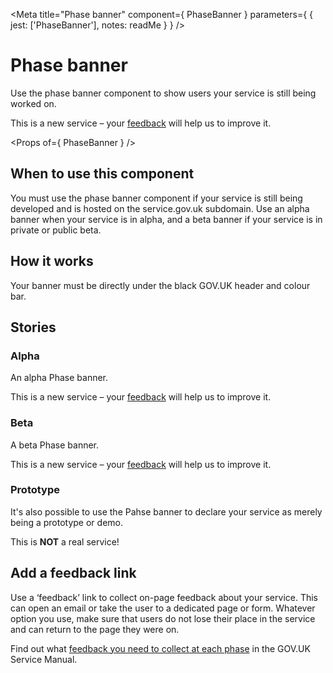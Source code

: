 
<Meta
  title="Phase banner"
  component={ PhaseBanner }
  parameters={ {
    jest: ['PhaseBanner'],
    notes: readMe
  } }
/>

# Phase banner

Use the phase banner component to show users your service is still being worked on.

<Preview withToolbar>
  <Story name="PhaseBanner">
    <PhaseBanner phase="alpha">This is a new service – your <a href="#">feedback</a> will help us to improve it.</PhaseBanner>
  </Story>
</Preview>

<Props of={ PhaseBanner } />


## When to use this component

You must use the phase banner component if your service is still being developed and is hosted on the service.gov.uk subdomain. Use an alpha banner when your service is in alpha, and a beta banner if your service is in private or public beta.


## How it works

Your banner must be directly under the black GOV.UK header and colour bar.


## Stories
### Alpha

An alpha Phase banner.

<Preview>
  <Story name="Alpha">
    <PhaseBanner phase="alpha">This is a new service – your <a href="#">feedback</a> will help us to improve it.</PhaseBanner>
  </Story>
</Preview>


### Beta

A beta Phase banner.

<Preview>
  <Story name="Beta">
    <PhaseBanner phase="beta">This is a new service – your <a href="#">feedback</a> will help us to improve it.</PhaseBanner>
  </Story>
</Preview>


### Prototype

It's also possible to use the Pahse banner to declare your service as merely being a prototype or demo.

<Preview>
  <Story name="Prototype">
    <PhaseBanner phase="prototype">This is <strong>NOT</strong> a real service!</PhaseBanner>
  </Story>
</Preview>


## Add a feedback link

Use a ‘feedback’ link to collect on-page feedback about your service. This can open an email or take the user to a dedicated page or form. Whatever option you use, make sure that users do not lose their place in the service and can return to the page they were on.

Find out what [feedback you need to collect at each phase] in the GOV.UK Service Manual.


[feedback you need to collect at each phase]: https://www.gov.uk/service-manual/measuring-success/measuring-user-satisfaction#user-satisfaction-through-each-service-phase